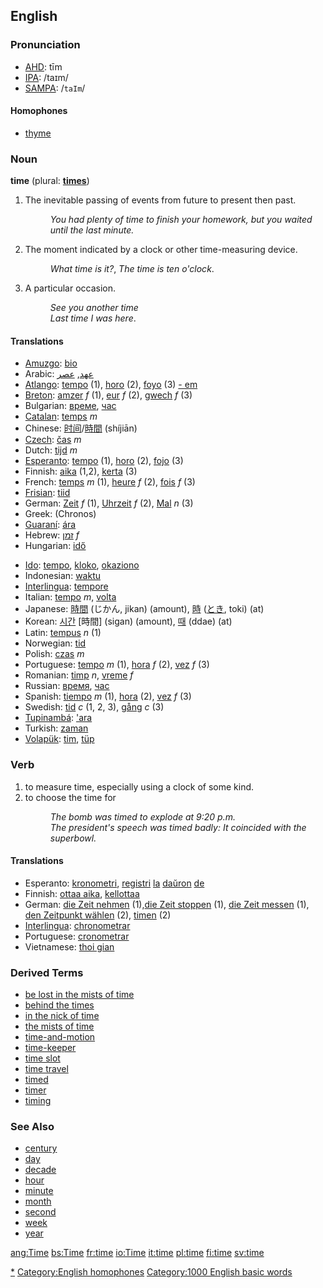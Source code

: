 ==English==
[[Category:Time|*]]
===Pronunciation===
*[[w:AHD|AHD]]: tīm
*[[w:IPA|IPA]]: /taɪm/
*[[w:SAMPA|SAMPA]]: /<tt>taIm</tt>/
====Homophones====
*[[thyme]]
[[Category:English homophones]]

===Noun===
'''time''' (plural: '''[[times]]''')

#The inevitable passing of events from future to present then past.
#:''You had plenty of time to finish your homework, but you waited until the last minute.''
#The moment indicated by a clock or other time-measuring device.
#:''What time is it?'', ''The time is ten o'clock''.
#A particular occasion.
#: ''See you another time''
#: ''Last time I was here''.

====Translations====
{{top}}
*[[Amuzgo]]: [[bio]]
*Arabic: [[عهد]], [[عصر]]
*[[Atlango]]: [[tempo]] (1), [[horo]] (2), [[foyo]] (3) [[ - em ]]
*[[Breton]]: [[amzer]] ''f'' (1), [[eur]] ''f'' (2), [[gwech]] ''f'' (3)
*Bulgarian: [[време]], [[час]]
*[[Catalan]]: [[temps]] ''m''
*Chinese: [[时间]]/[[時間]] (shíjiān)
*[[Czech]]: [[čas]] ''m''
*Dutch: [[tijd]] ''m''
*[[Esperanto]]: [[tempo]] (1), [[horo]] (2), [[fojo]] (3)
*Finnish: [[aika]] (1,2), [[kerta]] (3)
*French: [[temps]] ''m'' (1), [[heure]] ''f'' (2), [[fois]] ''f'' (3)
*[[Frisian]]: [[tiid]]
*German: [[Zeit]] ''f'' (1), [[Uhrzeit]] ''f'' (2), [[Mal]] ''n'' (3)
*Greek: (Chronos)
*[[Guaraní]]: [[ára]]
*Hebrew: [[זמן]] ''f''
*Hungarian: [[idő]]
{{mid}}
*[[Ido]]: [[tempo]], [[kloko]], [[okaziono]]
*Indonesian: [[waktu]]
*[[Interlingua]]: [[tempore]]
*Italian: [[tempo]] ''m'', [[volta]]
*Japanese: [[時間]] (じかん, jikan) (amount), [[時]] ([[とき]], toki) (at)
*Korean: [[시간]] [時間] (sigan) (amount), [[때]] (ddae) (at)
*Latin: [[tempus]] ''n'' (1)
*Norwegian: [[tid]]
*Polish: [[czas]] ''m''
*Portuguese: [[tempo]] ''m'' (1), [[hora]] ''f'' (2), [[vez]] ''f'' (3)
*Romanian: [[timp]] ''n'', [[vreme]] ''f''
*Russian: [[время]], [[час]]
*Spanish: [[tiempo]] ''m'' (1), [[hora]] (2), [[vez]] ''f'' (3)
*Swedish: [[tid]] ''c'' (1, 2, 3), [[gång]] ''c'' (3)
*[[Tupinambá]]: [['ara]]
*Turkish: [[zaman]]
*[[Volapük]]: [[tim]], [[tüp]]
{{bottom}}

===Verb===
{{en-infl-reg-other-e|tim|e}}
# to measure time, especially using a clock of some kind.
# to choose the time for
#:''The bomb was timed to explode at 9:20 p.m.''
#:''The president's speech was timed badly: It coincided with the superbowl.''

==== Translations ====
*Esperanto: [[kronometri]], [[registri]] [[la]] [[daŭro]]n [[de]]
*Finnish: [[ottaa aika]], [[kellottaa]]
*German: [[die Zeit nehmen]] (1),[[die Zeit stoppen]] (1), [[die Zeit messen]] (1), [[den Zeitpunkt wählen]] (2), [[timen]] (2)
*[[Interlingua]]: [[chronometrar]]
*Portuguese: [[cronometrar]]
*Vietnamese: [[thoi gian]]

===Derived Terms===
*[[be lost in the mists of time]]
*[[behind the times]]
*[[in the nick of time]]
*[[the mists of time]]
*[[time-and-motion]]
*[[time-keeper]]
*[[time slot]]
*[[time travel]]
*[[timed]]
*[[timer]]
*[[timing]]
===See Also===
*[[century]]
*[[day]]
*[[decade]]
*[[hour]]
*[[minute]]
*[[month]]
*[[second]]
*[[week]]
*[[year]]

[[Category:1000 English basic words]]

[[ang:Time]]
[[bs:Time]]
[[fr:time]]
[[io:Time]]
[[it:time]]
[[pl:time]]
[[fi:time]]
[[sv:time]]